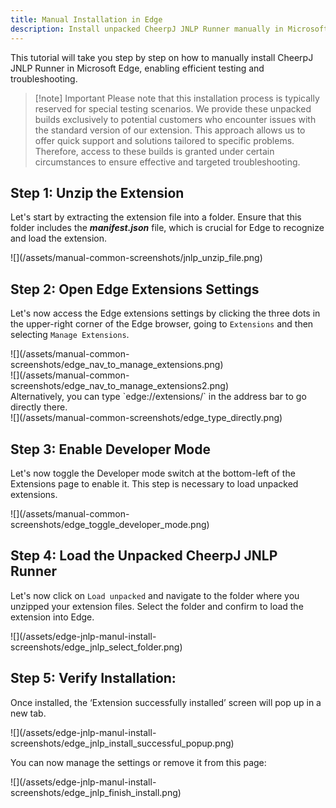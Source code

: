 ```yaml
---
title: Manual Installation in Edge
description: Install unpacked CheerpJ JNLP Runner manually in Microsoft Edge for specific troubleshooting needs
---
```


This tutorial will take you step by step on how to manually install CheerpJ JNLP Runner in Microsoft Edge, enabling efficient testing and troubleshooting.

> [!note] Important
> Please note that this installation process is typically reserved for special testing scenarios. We provide these unpacked builds exclusively to potential customers who encounter issues with the standard version of our extension. This approach allows us to offer quick support and solutions tailored to specific problems. Therefore, access to these builds is granted under certain circumstances to ensure effective and targeted troubleshooting.

## Step 1: Unzip the Extension

Let's start by extracting the extension file into a folder. Ensure that this folder includes the _**manifest.json**_ file, which is crucial for Edge to recognize and load the extension.

<div>![](/assets/manual-common-screenshots/jnlp_unzip_file.png)</div>

## Step 2: Open Edge Extensions Settings

Let's now access the Edge extensions settings by clicking the three dots in the upper-right corner of the Edge browser, going to `Extensions` and then selecting `Manage Extensions`.

<div>
	![](/assets/manual-common-screenshots/edge_nav_to_manage_extensions.png)
</div>
<div>
	![](/assets/manual-common-screenshots/edge_nav_to_manage_extensions2.png)
</div>
Alternatively, you can type `edge://extensions/` in the address bar to go
directly there.

<div>![](/assets/manual-common-screenshots/edge_type_directly.png)</div>

## Step 3: Enable Developer Mode

Let's now toggle the Developer mode switch at the bottom-left of the Extensions page to enable it. This step is necessary to load unpacked extensions.

<div>![](/assets/manual-common-screenshots/edge_toggle_developer_mode.png)</div>

## Step 4: Load the Unpacked CheerpJ JNLP Runner

Let's now click on `Load unpacked` and navigate to the folder where you unzipped your extension files. Select the folder and confirm to load the extension into Edge.

<div>
	![](/assets/edge-jnlp-manul-install-screenshots/edge_jnlp_select_folder.png)
</div>

## Step 5: Verify Installation:

Once installed, the ‘Extension successfully installed’ screen will pop up in a new tab.

<div>
	![](/assets/edge-jnlp-manul-install-screenshots/edge_jnlp_install_successful_popup.png)
</div>

You can now manage the settings or remove it from this page:

<div>
	![](/assets/edge-jnlp-manul-install-screenshots/edge_jnlp_finish_install.png)
</div>
